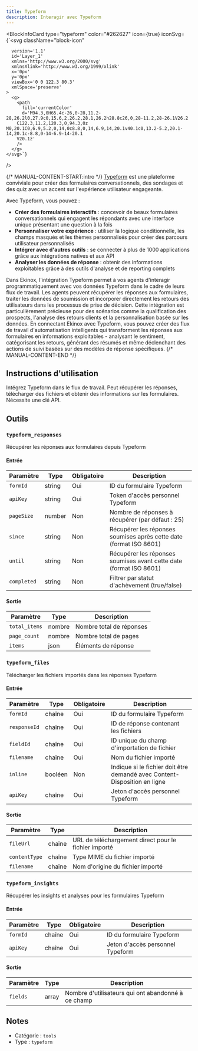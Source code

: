 ```yaml
---
title: Typeform
description: Interagir avec Typeform
---
```



<BlockInfoCard 
  type="typeform"
  color="#262627"
  icon={true}
  iconSvg={`<svg className="block-icon"
      
      version='1.1'
      id='Layer_1'
      xmlns='http://www.w3.org/2000/svg'
      xmlnsXlink='http://www.w3.org/1999/xlink'
      x='0px'
      y='0px'
      viewBox='0 0 122.3 80.3'
      xmlSpace='preserve'
    >
      <g>
        <path
          fill='currentColor'
          d='M94.3,0H65.4c-26,0-28,11.2-28,26.2l0,27.9c0,15.6,2,26.2,28.1,26.2h28.8c26,0,28-11.2,28-26.1V26.2
		C122.3,11.2,120.3,0,94.3,0z M0,20.1C0,6.9,5.2,0,14,0c8.8,0,14,6.9,14,20.1v40.1c0,13.2-5.2,20.1-14,20.1c-8.8,0-14-6.9-14-20.1
		V20.1z'
        />
      </g>
    </svg>`}
/>

{/* MANUAL-CONTENT-START:intro */}
[Typeform](https://www.typeform.com/) est une plateforme conviviale pour créer des formulaires conversationnels, des sondages et des quiz avec un accent sur l'expérience utilisateur engageante.

Avec Typeform, vous pouvez :

- **Créer des formulaires interactifs** : concevoir de beaux formulaires conversationnels qui engagent les répondants avec une interface unique présentant une question à la fois
- **Personnaliser votre expérience** : utiliser la logique conditionnelle, les champs masqués et les thèmes personnalisés pour créer des parcours utilisateur personnalisés
- **Intégrer avec d'autres outils** : se connecter à plus de 1000 applications grâce aux intégrations natives et aux API
- **Analyser les données de réponse** : obtenir des informations exploitables grâce à des outils d'analyse et de reporting complets

Dans Ekinox, l'intégration Typeform permet à vos agents d'interagir programmatiquement avec vos données Typeform dans le cadre de leurs flux de travail. Les agents peuvent récupérer les réponses aux formulaires, traiter les données de soumission et incorporer directement les retours des utilisateurs dans les processus de prise de décision. Cette intégration est particulièrement précieuse pour des scénarios comme la qualification des prospects, l'analyse des retours clients et la personnalisation basée sur les données. En connectant Ekinox avec Typeform, vous pouvez créer des flux de travail d'automatisation intelligents qui transforment les réponses aux formulaires en informations exploitables - analysant le sentiment, catégorisant les retours, générant des résumés et même déclenchant des actions de suivi basées sur des modèles de réponse spécifiques.
{/* MANUAL-CONTENT-END */}

## Instructions d'utilisation

Intégrez Typeform dans le flux de travail. Peut récupérer les réponses, télécharger des fichiers et obtenir des informations sur les formulaires. Nécessite une clé API.

## Outils

### `typeform_responses`

Récupérer les réponses aux formulaires depuis Typeform

#### Entrée

| Paramètre | Type | Obligatoire | Description |
| --------- | ---- | ----------- | ----------- |
| `formId` | string | Oui | ID du formulaire Typeform |
| `apiKey` | string | Oui | Token d'accès personnel Typeform |
| `pageSize` | number | Non | Nombre de réponses à récupérer \(par défaut : 25\) |
| `since` | string | Non | Récupérer les réponses soumises après cette date \(format ISO 8601\) |
| `until` | string | Non | Récupérer les réponses soumises avant cette date \(format ISO 8601\) |
| `completed` | string | Non | Filtrer par statut d'achèvement \(true/false\) |

#### Sortie

| Paramètre | Type | Description |
| --------- | ---- | ----------- |
| `total_items` | nombre | Nombre total de réponses |
| `page_count` | nombre | Nombre total de pages |
| `items` | json | Éléments de réponse |

### `typeform_files`

Télécharger les fichiers importés dans les réponses Typeform

#### Entrée

| Paramètre | Type | Obligatoire | Description |
| --------- | ---- | -------- | ----------- |
| `formId` | chaîne | Oui | ID du formulaire Typeform |
| `responseId` | chaîne | Oui | ID de réponse contenant les fichiers |
| `fieldId` | chaîne | Oui | ID unique du champ d'importation de fichier |
| `filename` | chaîne | Oui | Nom du fichier importé |
| `inline` | booléen | Non | Indique si le fichier doit être demandé avec Content-Disposition en ligne |
| `apiKey` | chaîne | Oui | Jeton d'accès personnel Typeform |

#### Sortie

| Paramètre | Type | Description |
| --------- | ---- | ----------- |
| `fileUrl` | chaîne | URL de téléchargement direct pour le fichier importé |
| `contentType` | chaîne | Type MIME du fichier importé |
| `filename` | chaîne | Nom d'origine du fichier importé |

### `typeform_insights`

Récupérer les insights et analyses pour les formulaires Typeform

#### Entrée

| Paramètre | Type | Obligatoire | Description |
| --------- | ---- | -------- | ----------- |
| `formId` | chaîne | Oui | ID du formulaire Typeform |
| `apiKey` | chaîne | Oui | Jeton d'accès personnel Typeform |

#### Sortie

| Paramètre | Type | Description |
| --------- | ---- | ----------- |
| `fields` | array | Nombre d'utilisateurs qui ont abandonné à ce champ |

## Notes

- Catégorie : `tools`
- Type : `typeform`
